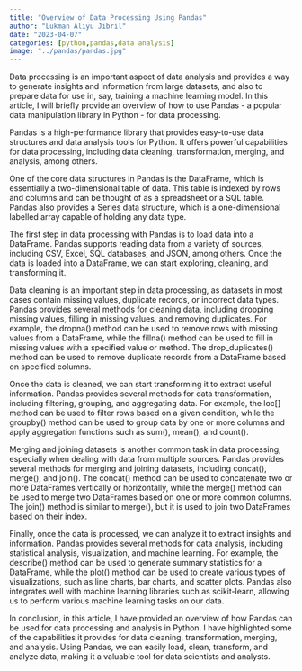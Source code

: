 ```yaml
---
title: "Overview of Data Processing Using Pandas"
author: "Lukman Aliyu Jibril"
date: "2023-04-07"
categories: [python,pandas,data analysis]
image: "../pandas/pandas.jpg"
---
```



Data processing is an important aspect of data analysis and provides a way to generate insights and information from large datasets, and also to prepare data for use in, say, training a machine learning model. In this article, I will briefly provide an overview of how to use Pandas - a popular data manipulation library in Python - for data processing. 

Pandas is a high-performance library that provides easy-to-use data structures and data analysis tools for Python. It offers powerful capabilities for data processing, including data cleaning, transformation, merging, and analysis, among others.

One of the core data structures in Pandas is the DataFrame, which is essentially a two-dimensional table of data. This table is indexed by rows and columns and can be thought of as a spreadsheet or a SQL table. Pandas also provides a Series data structure, which is a one-dimensional labelled array capable of holding any data type.

The first step in data processing with Pandas is to load data into a DataFrame. Pandas supports reading data from a variety of sources, including CSV, Excel, SQL databases, and JSON, among others. Once the data is loaded into a DataFrame, we can start exploring, cleaning, and transforming it.

Data cleaning is an important step in data processing, as datasets in most cases contain missing values, duplicate records, or incorrect data types. Pandas provides several methods for cleaning data, including dropping missing values, filling in missing values, and removing duplicates. For example, the dropna() method can be used to remove rows with missing values from a DataFrame, while the fillna() method can be used to fill in missing values with a specified value or method. The drop_duplicates() method can be used to remove duplicate records from a DataFrame based on specified columns.

Once the data is cleaned, we can start transforming it to extract useful information. Pandas provides several methods for data transformation, including filtering, grouping, and aggregating data. For example, the loc[] method can be used to filter rows based on a given condition, while the groupby() method can be used to group data by one or more columns and apply aggregation functions such as sum(), mean(), and count().

Merging and joining datasets is another common task in data processing, especially when dealing with data from multiple sources. Pandas provides several methods for merging and joining datasets, including concat(), merge(), and join(). The concat() method can be used to concatenate two or more DataFrames vertically or horizontally, while the merge() method can be used to merge two DataFrames based on one or more common columns. The join() method is similar to merge(), but it is used to join two DataFrames based on their index.

Finally, once the data is processed, we can analyze it to extract insights and information. Pandas provides several methods for data analysis, including statistical analysis, visualization, and machine learning. For example, the describe() method can be used to generate summary statistics for a DataFrame, while the plot() method can be used to create various types of visualizations, such as line charts, bar charts, and scatter plots. Pandas also integrates well with machine learning libraries such as scikit-learn, allowing us to perform various machine learning tasks on our data. 

In conclusion, in this article, I have provided an overview of how Pandas can be used for data processing and analysis in Python. I have highlighted some of the capabilities it provides for data cleaning, transformation, merging, and analysis.  Using Pandas, we can easily load, clean, transform, and analyze data, making it a valuable tool for data scientists and analysts.



